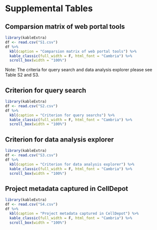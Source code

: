 # Supplemental Tables {#SITable}

## Comparsion matrix of web portal tools
```r
library(kableExtra)
df <- read.csv("S1.csv")
df %>%
  kbl(caption = "Comparsion matrix of web portal tools") %>%
  kable_classic(full_width = F, html_font = "Cambria") %>%
  scroll_box(width = "100%")
```
Note: The criteria for query search and data analysis explorer please see Table S2 and S3.

## Criterion for query search
```r
library(kableExtra)
df <- read.csv("S2.csv")
df %>%
  kbl(caption = "Criterion for query searchs") %>%
  kable_classic(full_width = F, html_font = "Cambria") %>%
  scroll_box(width = "100%")
```

## Criterion for data analysis explorer
```r
library(kableExtra)
df <- read.csv("S3.csv")
df %>%
  kbl(caption = "Criterion for data analysis explorer") %>%
  kable_classic(full_width = F, html_font = "Cambria") %>%
  scroll_box(width = "100%")
```

## Project metadata captured in CellDepot
```r
library(kableExtra)
df <- read.csv("S4.csv")
df %>%
  kbl(caption = "Project metadata captured in CellDepot") %>%
  kable_classic(full_width = F, html_font = "Cambria") %>%
  scroll_box(width = "100%")
```


